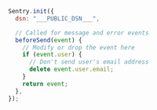 
```javascript
Sentry.init({
  dsn: "___PUBLIC_DSN___",

  // Called for message and error events
  beforeSend(event) {
    // Modify or drop the event here
    if (event.user) {
      // Don't send user's email address
      delete event.user.email;
    }
    return event;
  },
});
```
